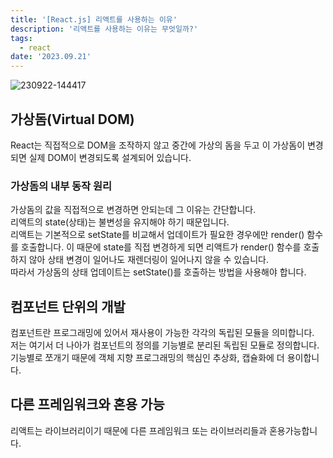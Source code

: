 ```yaml
---
title: '[React.js] 리액트를 사용하는 이유'
description: '리액트를 사용하는 이유는 무엇일까?'
tags:
  - react
date: '2023.09.21'
---
```


![230922-144417](/posts/1-because-react/230922-144417.png)

## 가상돔(Virtual DOM)
React는 직접적으로 DOM을 조작하지 않고 중간에 가상의 돔을 두고 이 가상돔이 변경되면 실제 DOM이 변경되도록 설계되어 있습니다. <br/>

### 가상돔의 내부 동작 원리
가상돔의 값을 직접적으로 변경하면 안되는데 그 이유는 간단합니다. <br/>
리액트의 state(상태)는 불변성을 유지해야 하기 때문입니다. <br/>
리액트는 기본적으로 setState를 비교해서 업데이트가 필요한 경우에만 render() 함수를 호출합니다.
이 때문에 state를 직접 변경하게 되면 리액트가 render() 함수를 호출하지 않아 상태 변경이 일어나도 재렌더링이 일어나지 않을 수 있습니다. <br/>
따라서 가상돔의 상태 업데이트는 setState()를 호출하는 방법을 사용해야 합니다.

## 컴포넌트 단위의 개발
컴포넌트란 프로그래밍에 있어서 재사용이 가능한 각각의 독립된 모듈을 의미합니다. <br/>
저는 여기서 더 나아가 컴포넌트의 정의를 기능별로 분리된 독립된 모듈로 정의합니다. <br/>
기능별로 쪼개기 때문에 객체 지향 프로그래밍의 핵심인 추상화, 캡슐화에 더 용이합니다.

## 다른 프레임워크와 혼용 가능
리액트는 라이브러리이기 때문에 다른 프레임워크 또는 라이브러리들과 혼용가능합니다.

##